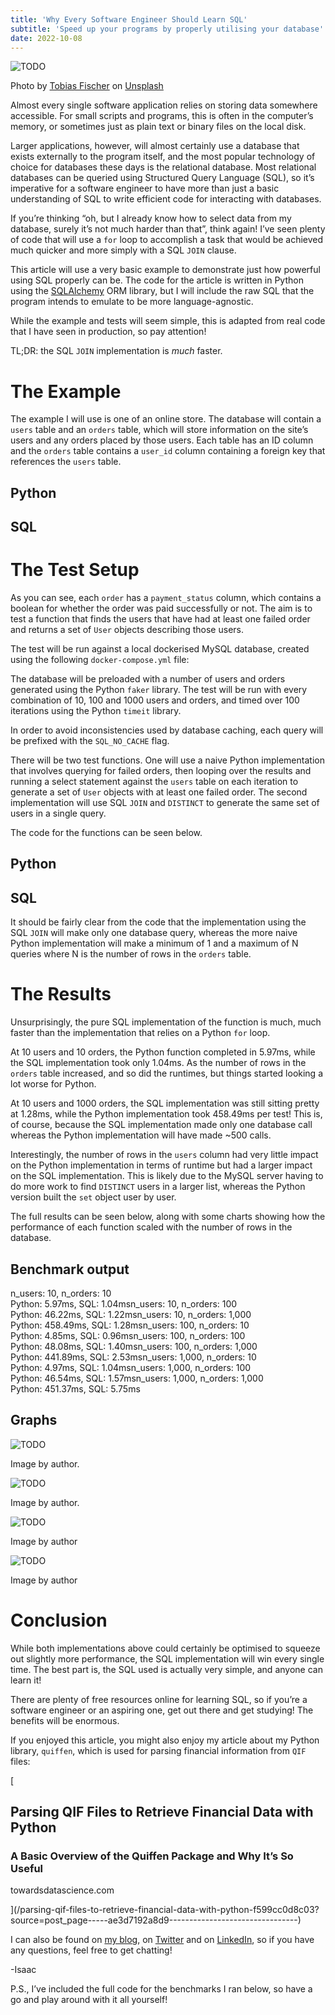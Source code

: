 ```yaml
---
title: 'Why Every Software Engineer Should Learn SQL'
subtitle: 'Speed up your programs by properly utilising your database'
date: 2022-10-08
---
```



<Image src={image0} alt="TODO" />

Photo by [Tobias Fischer](https://unsplash.com/@tofi?utm_source=medium&utm_medium=referral) on [Unsplash](https://unsplash.com/?utm_source=medium&utm_medium=referral)

Almost every single software application relies on storing data somewhere accessible. For small scripts and programs, this is often in the computer’s memory, or sometimes just as plain text or binary files on the local disk.

Larger applications, however, will almost certainly use a database that exists externally to the program itself, and the most popular technology of choice for databases these days is the relational database. Most relational databases can be queried using Structured Query Language (SQL), so it’s imperative for a software engineer to have more than just a basic understanding of SQL to write efficient code for interacting with databases.

If you’re thinking “oh, but I already know how to select data from my database, surely it’s not much harder than that”, think again! I’ve seen plenty of code that will use a `for` loop to accomplish a task that would be achieved much quicker and more simply with a SQL `JOIN` clause.

This article will use a very basic example to demonstrate just how powerful using SQL properly can be. The code for the article is written in Python using the [SQLAlchemy](https://www.sqlalchemy.org/) ORM library, but I will include the raw SQL that the program intends to emulate to be more language-agnostic.

While the example and tests will seem simple, this is adapted from real code that I have seen in production, so pay attention!

TL;DR: the SQL `JOIN` implementation is _much_ faster.

# The Example

The example I will use is one of an online store. The database will contain a `users` table and an `orders` table, which will store information on the site’s users and any orders placed by those users. Each table has an ID column and the `orders` table contains a `user_id` column containing a foreign key that references the `users` table.

## Python

## SQL

# The Test Setup

As you can see, each `order` has a `payment_status` column, which contains a boolean for whether the order was paid successfully or not. The aim is to test a function that finds the users that have had at least one failed order and returns a set of `User` objects describing those users.

The test will be run against a local dockerised MySQL database, created using the following `docker-compose.yml` file:

The database will be preloaded with a number of users and orders generated using the Python `faker` library. The test will be run with every combination of 10, 100 and 1000 users and orders, and timed over 100 iterations using the Python `timeit` library.

In order to avoid inconsistencies used by database caching, each query will be prefixed with the `SQL_NO_CACHE` flag.

There will be two test functions. One will use a naive Python implementation that involves querying for failed orders, then looping over the results and running a select statement against the `users` table on each iteration to generate a set of `User` objects with at least one failed order. The second implementation will use SQL `JOIN` and `DISTINCT` to generate the same set of users in a single query.

The code for the functions can be seen below.

## Python

## SQL

It should be fairly clear from the code that the implementation using the SQL `JOIN` will make only one database query, whereas the more naive Python implementation will make a minimum of 1 and a maximum of N queries where N is the number of rows in the `orders` table.

# The Results

Unsurprisingly, the pure SQL implementation of the function is much, much faster than the implementation that relies on a Python `for` loop.

At 10 users and 10 orders, the Python function completed in 5.97ms, while the SQL implementation took only 1.04ms. As the number of rows in the `orders` table increased, and so did the runtimes, but things started looking a lot worse for Python.

At 10 users and 1000 orders, the SQL implementation was still sitting pretty at 1.28ms, while the Python implementation took 458.49ms per test! This is, of course, because the SQL implementation made only one database call whereas the Python implementation will have made ~500 calls.

Interestingly, the number of rows in the `users` column had very little impact on the Python implementation in terms of runtime but had a larger impact on the SQL implementation. This is likely due to the MySQL server having to do more work to find `DISTINCT` users in a larger list, whereas the Python version built the `set` object user by user.

The full results can be seen below, along with some charts showing how the performance of each function scaled with the number of rows in the database.

## Benchmark output

n_users: 10, n_orders: 10  
Python: 5.97ms, SQL: 1.04msn_users: 10, n_orders: 100  
Python: 46.22ms, SQL: 1.22msn_users: 10, n_orders: 1,000  
Python: 458.49ms, SQL: 1.28msn_users: 100, n_orders: 10  
Python: 4.85ms, SQL: 0.96msn_users: 100, n_orders: 100  
Python: 48.08ms, SQL: 1.40msn_users: 100, n_orders: 1,000  
Python: 441.89ms, SQL: 2.53msn_users: 1,000, n_orders: 10  
Python: 4.97ms, SQL: 1.04msn_users: 1,000, n_orders: 100  
Python: 46.54ms, SQL: 1.57msn_users: 1,000, n_orders: 1,000  
Python: 451.37ms, SQL: 5.75ms

## Graphs

<Image src={image1} alt="TODO" />

Image by author.

<Image src={image2} alt="TODO" />

Image by author.

<Image src={image3} alt="TODO" />

Image by author

<Image src={image4} alt="TODO" />

Image by author

# Conclusion

While both implementations above could certainly be optimised to squeeze out slightly more performance, the SQL implementation will win every single time. The best part is, the SQL used is actually very simple, and anyone can learn it!

There are plenty of free resources online for learning SQL, so if you’re a software engineer or an aspiring one, get out there and get studying! The benefits will be enormous.

If you enjoyed this article, you might also enjoy my article about my Python library, `quiffen`, which is used for parsing financial information from `QIF` files:

[

## Parsing QIF Files to Retrieve Financial Data with Python

### A Basic Overview of the Quiffen Package and Why It’s So Useful

towardsdatascience.com

](/parsing-qif-files-to-retrieve-financial-data-with-python-f599cc0d8c03?source=post_page-----ae3d7192a8d9--------------------------------)

I can also be found on [my blog](http://isaacharrisholt.com/newsletter), on [Twitter](https://twitter.com/IsaacHarrisHolt) and on [LinkedIn](https://www.linkedin.com/in/isaac-harris-holt/), so if you have any questions, feel free to get chatting!

\-Isaac

P.S., I’ve included the full code for the benchmarks I ran below, so have a go and play around with it all yourself!
